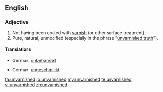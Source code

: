 ==English==

===Adjective===
{{en-adj|-}}

#Not having been coated with [[varnish]] (or other surface treatment).
#Pure, natural, unmodified (especially in the phrase "[[unvarnished truth]]").

====Translations====
{{trans-top|not having been coated with varnish  (or other surface treatment)}}
*German: [[unbehandelt]]
{{trans-mid}}
{{trans-bottom}}

{{trans-top|pure, natural, unmodified}}
*German: [[ungeschminkt]] {{qualifier|truth}}
{{trans-mid}}
{{trans-bottom}}

[[fa:unvarnished]]
[[io:unvarnished]]
[[my:unvarnished]]
[[te:unvarnished]]
[[vi:unvarnished]]
[[zh:unvarnished]]